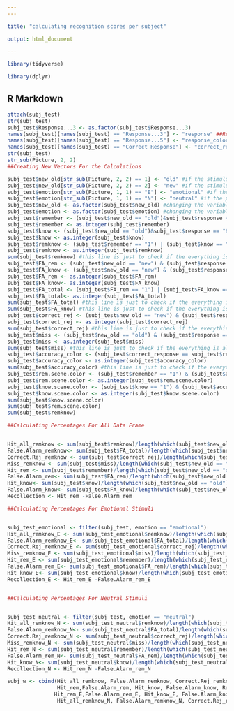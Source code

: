 ---
---

title: "calculating recognition scores per subject"

output: html_document

---


```{r }

library(tidyverse)

library(dplyr)

```


## R Markdown


```{r }

attach(subj_test)
str(subj_test)
subj_test$Response...3 <- as.factor(subj_test$Response...3)
names(subj_test)[names(subj_test) == "Response...3"] <- "response" ##Revising Variable Names
names(subj_test)[names(subj_test) == "Response...5"] <- "response_color" ##Revising Variable Names
names(subj_test)[names(subj_test) == "Correct Response"] <- "correct_response" ##Revising Variable Names
str(subj_test)
str_sub(Picture, 2, 2)
##Creating New Vectors For the Calculations

subj_test$new_old[str_sub(Picture, 2, 2) == 1] <- "old" #if the stimulus is shown in encoding or #not. "old" shows that the respondent already have seen the stimulus in encoding part. 
subj_test$new_old[str_sub(Picture, 2, 2) == 2] <- "new" #if the stimulus is shown in encoding or #not. "new" shows that the respondent have first seen the stimulus in testing. 
subj_test$emotion[str_sub(Picture, 1, 1) == "E"] <- "emotional" #if the picture is emotional or #neutral. 
subj_test$emotion[str_sub(Picture, 1, 1) == "N"] <- "neutral" #if the picture is emotional or #neutral. 
subj_test$new_old <- as.factor(subj_test$new_old) #changing the variable type to factor. 
subj_test$emotion <- as.factor(subj_test$emotion) #changing the variable type to factor. 
subj_test$remember <- (subj_test$new_old == "old")&subj_test$response == "7" #"response" variable is including 7=remember, 8=know and 9=new. This created new vector enables us to to see the count of responses with as answered as "remember" for old stimuli. It is "old" stimuli because here we are testing the memory for encoded events.
subj_test$remember <- as.integer(subj_test$remember)
subj_test$know <- (subj_test$new_old == "old")&subj_test$response == "8" #This created new vector enables us to to see the count of responses with as answered as "know" for old stimuli. It is "old" stimuli because here we are testing the memory for encoded events.
subj_test$know <- as.integer(subj_test$know)
subj_test$remknow <- (subj_test$remember == "1") | (subj_test$know == "1") #This created to see the sum of trials as answered either as "remember" or "know". Subject can select just "remember", "know" or "new". This is to remind that "response variable(7 = remember/8 = know/9 = new ) is a binary variable.
subj_test$remknow <- as.integer(subj_test$remknow)
sum(subj_test$remknow) #this line is just to check if the everything is aligning with Excel file.
subj_test$FA_rem <- (subj_test$new_old == "new") & (subj_test$response == "7") #this vector incicates that the subject is responsing as "remember" which actually a new stimuli (not seen in encoding part).
subj_test$FA_know <- (subj_test$new_old == "new") & (subj_test$response == "8") #this vector incicates that the subject is responsing as "know" which actually a new stimuli (not seen in encoding part).
subj_test$FA_rem <- as.integer(subj_test$FA_rem)
subj_test$FA_know<- as.integer(subj_test$FA_know)
subj_test$FA_total <- (subj_test$FA_rem == "1") | (subj_test$FA_know == "1")  #here we are summing the al false alarms.
subj_test$FA_total<- as.integer(subj_test$FA_total)
sum(subj_test$FA_total) #this line is just to check if the everything is aligning with Excel file.
sum(subj_test$FA_know) #this line is just to check if the everything is aligning with Excel file.
subj_test$correct_rej <- (subj_test$new_old == "new") & (subj_test$response == "9")
subj_test$correct_rej <- as.integer(subj_test$correct_rej)
sum(subj_test$correct_rej) #this line is just to check if the everything is aligning with Excel file.
subj_test$miss <- (subj_test$new_old == "old") & (subj_test$response == "9") #missed trials are indicating that subject is responding as "new" to stimuli which is actually shown in encoding part.
subj_test$miss <- as.integer(subj_test$miss)
sum(subj_test$miss) #this line is just to check if the everything is aligning with Excel file.
subj_test$accuracy_color <- (subj_test$correct_response == subj_test$response_color) #we are calculating if the respondent answered correctly the question of the color of the frame. 
subj_test$accuracy_color <- as.integer(subj_test$accuracy_color)
sum(subj_test$accuracy_color) #this line is just to check if the everything is aligning with Excel file.
subj_test$rem.scene.color <- (subj_test$remember == "1") & (subj_test$accuracy_color == "1") #in order to count the trials which subject is answering the color frame correctly for "remember trials"-refer line 32 if needed.
subj_test$rem.scene.color <- as.integer(subj_test$rem.scene.color)
subj_test$know.scene.color <- (subj_test$know == "1") & (subj_test$accuracy_color == "1") #in order to count the trials which subject is answering the color frame correctly for "know trials"-refer line 34 if needed.
subj_test$know.scene.color <- as.integer(subj_test$know.scene.color)
sum(subj_test$know.scene.color)
sum(subj_test$rem.scene.color)
sum(subj_test$remknow)

##Calculating Percentages For All Data Frame


Hit_all_remknow <- sum(subj_test$remknow)/length(which(subj_test$new_old == "old"))
False.Alarm_remknow<- sum(subj_test$FA_total)/length(which(subj_test$new_old == "old"))
Correct.Rej_remknow <- sum(subj_test$correct_rej)/length(which(subj_test$new_old == "old"))
Miss_remknow <- sum(subj_test$miss)/length(which(subj_test$new_old == "old"))
Hit_rem <- sum(subj_test$remember)/length(which(subj_test$new_old == "old"))
False.Alarm_rem<- sum(subj_test$FA_rem)/length(which(subj_test$new_old == "old"))
Hit_know<- sum(subj_test$know)/length(which(subj_test$new_old == "old"))
False.Alarm_know<- sum(subj_test$FA_know)/length(which(subj_test$new_old == "old"))
Recollection <- Hit_rem -False.Alarm_rem

##Calculating Percentages For Emotional Stimuli


subj_test_emotional <- filter(subj_test, emotion == "emotional")
Hit_all_remknow_E <- sum(subj_test_emotional$remknow)/length(which(subj_test_emotional$new_old == "old"))
False.Alarm_remknow_E<- sum(subj_test_emotional$FA_total)/length(which(subj_test_emotional$new_old == "old"))
Correct.Rej_remknow_E <- sum(subj_test_emotional$correct_rej)/length(which(subj_test_emotional$new_old == "old"))
Miss_remknow_E <- sum(subj_test_emotional$miss)/length(which(subj_test_emotional$new_old == "old"))
Hit_rem_E <- sum(subj_test_emotional$remember)/length(which(subj_test_emotional$new_old == "old"))
False.Alarm_rem_E<- sum(subj_test_emotional$FA_rem)/length(which(subj_test_emotional$new_old == "old"))
Hit_know_E<- sum(subj_test_emotional$know)/length(which(subj_test_emotional$new_old == "old"))
Recollection_E <- Hit_rem_E -False.Alarm_rem_E


##Calculating Percentages For Neutral Stimuli


subj_test_neutral <- filter(subj_test, emotion == "neutral")
Hit_all_remknow_N <- sum(subj_test_neutral$remknow)/length(which(subj_test_neutral$new_old == "old"))
False.Alarm_remknow_N<- sum(subj_test_neutral$FA_total)/length(which(subj_test_neutral$new_old == "old"))
Correct.Rej_remknow_N <- sum(subj_test_neutral$correct_rej)/length(which(subj_test_neutral$new_old == "old"))
Miss_remknow_N <- sum(subj_test_neutral$miss)/length(which(subj_test_neutral$new_old == "old"))
Hit_rem_N <- sum(subj_test_neutral$remember)/length(which(subj_test_neutral$new_old == "old"))
False.Alarm_rem_N<- sum(subj_test_neutral$FA_rem)/length(which(subj_test_neutral$new_old == "old"))
Hit_know_N<- sum(subj_test_neutral$know)/length(which(subj_test_neutral$new_old == "old"))
Recollection_N <- Hit_rem_N -False.Alarm_rem_N

subj_w <- cbind(Hit_all_remknow, False.Alarm_remknow, Correct.Rej_remknow, Miss_remknow,
                Hit_rem,False.Alarm_rem, Hit_know, False.Alarm_know, Recollection, Hit_all_remknow_E, False.Alarm_remknow_E, Correct.Rej_remknow_E, Miss_remknow_E,
               Hit_rem_E,False.Alarm_rem_E, Hit_know_E, False.Alarm_know_E, Recollection_E,
                Hit_all_remknow_N, False.Alarm_remknow_N, Correct.Rej_remknow_N, Miss_remknow_N, Hit_rem_N,False.Alarm_rem_N, Hit_know_N, False.Alarm_know_N, Recollection_N)

```

                
